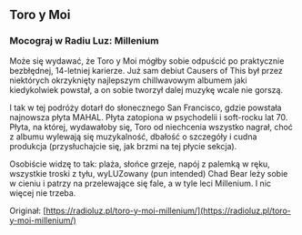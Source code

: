 
## Toro y Moi

### Mocograj w Radiu Luz: Millenium

Może się wydawać, że Toro y Moi mógłby sobie odpuścić po praktycznie bezbłędnej, 14-letniej karierze. Już sam debiut Causers of This był przez niektórych okrzyknięty najlepszym chillwavowym albumem jaki kiedykolwiek powstał, a on sobie tworzył dalej muzykę wcale nie gorszą.

I tak w tej podróży dotarł do słonecznego San Francisco, gdzie powstała najnowsza płyta MAHAL. Płyta zatopiona w psychodelii i soft-rocku lat 70. Płyta, na której, wydawałoby się, Toro od niechcenia wszystko nagrał, choć z albumu wylewają się muzykalność, dbałość o szczegóły i cudna produkcja (przysłuchajcie się, jak brzmi na tej płycie sekcja).

Osobiście widzę to tak: plaża, słońce grzeje, napój z palemką w ręku, wszystkie troski z tyłu, wyLUZowany (pun intended) Chad Bear leży sobie w cieniu i patrzy na przelewające się fale, a w tyle leci Millenium. I nic więcej nie trzeba.

<Youtube src="https://youtu.be/UqBKxJOU-30" />

Originał: [https://radioluz.pl/toro-y-moi-millenium/](https://radioluz.pl/toro-y-moi-millenium/)

